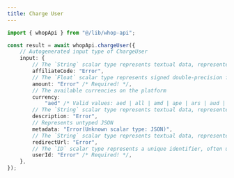```yaml
---
title: Charge User
---
```


```typescript
import { whopApi } from "@/lib/whop-api";

const result = await whopApi.chargeUser({
	// Autogenerated input type of ChargeUser
	input: {
		// The `String` scalar type represents textual data, represented as UTF-8 character sequences. The String type is most often used by GraphQL to represent free-form human-readable text.
		affiliateCode: "Error",
		// The `Float` scalar type represents signed double-precision fractional values as specified by [IEEE 754](https://en.wikipedia.org/wiki/IEEE_floating_point).
		amount: "Error" /* Required! */,
		// The available currencies on the platform
		currency:
			"aed" /* Valid values: aed | all | amd | ape | ars | aud | bam | bgn | bhd | bob | brl | bsd | cad | chf | clp | cop | crc | czk | dkk | dop | dzd | egp | etb | eth | eur | gbp | ghs | gmd | gtq | gyd | hkd | huf | idr | ils | inr | jmd | jod | jpy | kes | khr | krw | kwd | lkr | mad | mdl | mga | mkd | mnt | mop | mur | mxn | myr | nad | ngn | nok | nzd | omr | pen | php | pkr | pln | pyg | qar | ron | rsd | rub | rwf | sar | sek | sgd | thb | tnd | try | ttd | twd | tzs | usd | uyu | uzs | vnd | xcd | xof | zar */ /* Required! */,
		// The `String` scalar type represents textual data, represented as UTF-8 character sequences. The String type is most often used by GraphQL to represent free-form human-readable text.
		description: "Error",
		// Represents untyped JSON
		metadata: "Error(Unknown scalar type: JSON)",
		// The `String` scalar type represents textual data, represented as UTF-8 character sequences. The String type is most often used by GraphQL to represent free-form human-readable text.
		redirectUrl: "Error",
		// The `ID` scalar type represents a unique identifier, often used to refetch an object or as key for a cache. The ID type appears in a JSON response as a String; however, it is not intended to be human-readable. When expected as an input type, any string (such as `"4"`) or integer (such as `4`) input value will be accepted as an ID.
		userId: "Error" /* Required! */,
	},
});

```
